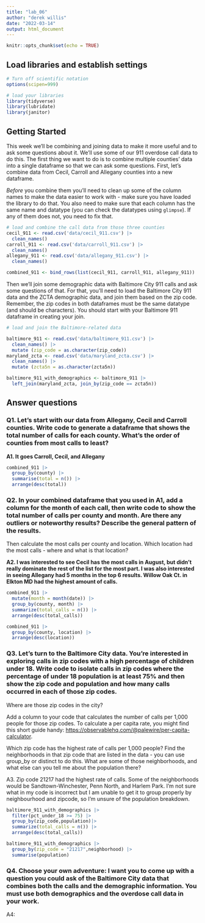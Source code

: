 ```yaml
---
title: "lab_06"
author: "derek willis"
date: "2022-03-14"
output: html_document
---
```


```r
knitr::opts_chunk$set(echo = TRUE)
```

## Load libraries and establish settings

```r
# Turn off scientific notation
options(scipen=999)

# load your libraries
library(tidyverse)
library(lubridate)
library(janitor)

```

## Getting Started

This week we'll be combining and joining data to make it more useful and to ask some questions about it. We'll use some of our 911 overdose call data to do this. The first thing we want to do is to combine multiple counties' data into a single dataframe so that we can ask some questions. First, let's combine data from Cecil, Carroll and Allegany counties into a new dataframe.

*Before* you combine them you'll need to clean up some of the column names to make the data easier to work with - make sure you have loaded the library to do that. You also need to make sure that each column has the same name and datatype (you can check the datatypes using `glimpse`). If any of them does not, you need to fix that.

```r
# load and combine the call data from those three counties
cecil_911 <- read.csv('data/cecil_911.csv') |>
  clean_names()
carroll_911 <- read.csv('data/carroll_911.csv') |>
  clean_names()
allegany_911 <- read.csv('data/allegany_911.csv') |>
  clean_names()

combined_911 <- bind_rows(list(cecil_911, carroll_911, allegany_911))
```

Then we'll join some demographic data with Baltimore City 911 calls and ask some questions of that. For that, you'll need to load the Baltimore City 911 data and the ZCTA demographic data, and join them based on the zip code. Remember, the zip codes in both dataframes must be the same datatype (and should be characters). You should start with your Baltimore 911 dataframe in creating your join.

```r
# load and join the Baltimore-related data

baltimore_911 <- read.csv('data/baltimore_911.csv') |>
  clean_names() |>
  mutate (zip_code = as.character(zip_code))
maryland_zcta <- read.csv('data/maryland_zcta.csv') |>
  clean_names() |>
  mutate (zcta5n = as.character(zcta5n))

baltimore_911_with_demographics <- baltimore_911 |> 
  left_join(maryland_zcta, join_by(zip_code == zcta5n))
```

## Answer questions

### Q1. Let's start with our data from Allegany, Cecil and Carroll counties. Write code to generate a dataframe that shows the total number of calls for each county. What's the order of counties from most calls to least?

**A1. It goes Carroll, Cecil, and Allegany**

```r
combined_911 |>
  group_by(county) |>
  summarise(total = n()) |>
  arrange(desc(total))
```

### Q2. In your combined dataframe that you used in A1, add a column for the month of each call, then write code to show the total number of calls per county and month. Are there any outliers or noteworthy results? Describe the general pattern of the results.

Then calculate the most calls per county and location. Which location had the most calls - where and what is that location?

**A2. I was interested to see Cecil has the most calls in August, but didn't really dominate the rest of the list for the most part. I was also interested in seeing Allegany had 5 months in the top 6 results. Willow Oak Ct. in Elkton MD had the highest amount of calls.**

```r
combined_911 |>
  mutate(month = month(date)) |>
  group_by(county, month) |>
  summarize(total_calls = n()) |>
  arrange(desc(total_calls))

combined_911 |>
  group_by(county, location) |>
  arrange(desc(location))
```

### Q3. Let's turn to the Baltimore City data. You're interested in exploring calls in zip codes with a high percentage of children under 18. Write code to isolate calls in zip codes where the percentage of under 18 population is at least 75% and then show the zip code and population and how many calls occurred in each of those zip codes.

Where are those zip codes in the city?

Add a column to your code that calculates the number of calls per 1,000 people for those zip codes. To calculate a per capita rate, you might find this short guide handy: [https://observablehq.com/\@palewire/per-capita-calculator](https://observablehq.com/@palewire/per-capita-calculator){.uri}.

Which zip code has the highest rate of calls per 1,000 people? Find the neighborhoods in that zip code that are listed in the data - you can use group_by or distinct to do this. What are some of those neighborhoods, and what else can you tell me about the population there?

A3. Zip code 21217 had the highest rate of calls. Some of the neighborhoods would be Sandtown-Winchester, Penn North, and Harlem Park. I'm not sure what in my code is incorrect but I am unable to get it to group properly by neighbourhood and zipcode, so I'm unsure of the population breakdown.

```r
baltimore_911_with_demographics |>
  filter(pct_under_18 >= 75) |>
  group_by(zip_code,population)|>
  summarize(total_calls = n()) |>
  arrange(desc(total_calls))

baltimore_911_with_demographics |>
  group_by(zip_code = "21217",neighborhood) |>
  summarise(population) 
```

### Q4. Choose your own adventure: I want you to come up with a question you could ask of the Baltimore City data that combines both the calls and the demographic information. You must use both demographics and the overdose call data in your work.

A4:

```r

```
